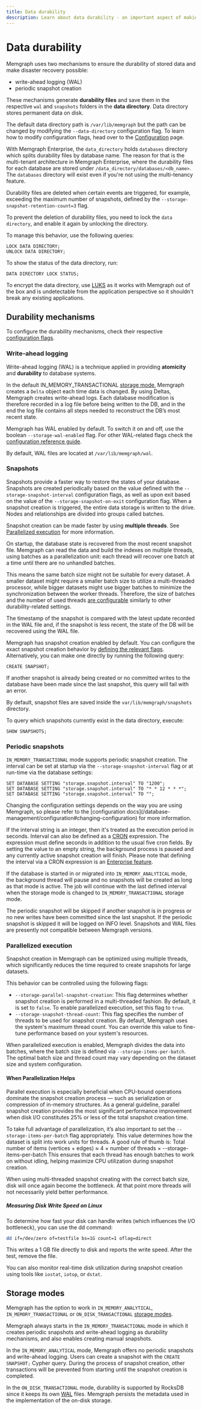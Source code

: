 ```yaml
---
title: Data durability
description: Learn about data durability - an important aspect of making sure you keep your data secure, regardless of Memgraph's in-memory storage. 
---
```



# Data durability

Memgraph uses two mechanisms to ensure the durability of stored data and make
disaster recovery possible:

* write-ahead logging (WAL)
* periodic snapshot creation

These mechanisms generate **durability files** and save them in the respective
`wal` and `snapshots` folders in the **data directory**. Data directory stores
permanent data on disk. 

The default data directory path is `/var/lib/memgraph` but the path can be
changed by modifying the `--data-directory` configuration flag. To learn how to
modify configuration flags, head over to the
[Configuration](/database-management/configuration#changing-configuration-settings)
page.

With Memgraph Enterprise, the `data_directory` holds `databases` directory which
splits durability files by database name. The reason for that is the
multi-tenant architecture in Memgraph Enterprise, where the durability files for
each database are stored under `/data_directory/databases/<db_name>`. The
`databases` directory will exist even if you're not using the multi-tenancy
feature.

Durability files are deleted when certain events are triggered, for example,
exceeding the maximum number of snapshots, defined by the
`--storage-snapshot-retention-count=3` flag.

To prevent the deletion of durability files, you need to lock the `data
directory`, and enable it again by unlocking the directory.

To manage this behavior, use the following queries:

```cypher
LOCK DATA DIRECTORY;
UNLOCK DATA DIRECTORY;
```

To show the status of the data directory, run:

```cypher
DATA DIRECTORY LOCK STATUS;
```

To encrypt the data directory, use
[LUKS](https://gitlab.com/cryptsetup/cryptsetup/) as it works with Memgraph out
of the box and is undetectable from the application perspective so it shouldn't
break any existing applications. 

## Durability mechanisms

To configure the durability mechanisms, check their respective [configuration
flags](/database-management/configuration#storage).

### Write-ahead logging

Write-ahead logging (WAL) is a technique applied in providing **atomicity** and
**durability** to database systems. 

In the default IN_MEMORY_TRANSACTIONAL [storage
mode](/fundamentals/storage-memory-usage#storage-modes), Memgraph creates a
`Delta` object each time data is changed. By using Deltas, Memgraph creates
write-ahead logs. Each database modification is therefore recorded in a log file
before being written to the DB, and in the end the log file contains all steps
needed to reconstruct the DB’s most recent state.

Memgraph has WAL enabled by default. To switch it on and off, use the boolean
`--storage-wal-enabled` flag. For other WAL-related flags check the [configuration
reference guide](/database-management/configuration#storage).

By default, WAL files are located at `/var/lib/memgraph/wal`.

### Snapshots
Snapshots provide a faster way to restore the states of your database. Snapshots
are created periodically based on the value defined with the
`--storage-snapshot-interval` configuration flags, as well as upon exit based
on the value of the `--storage-snapshot-on-exit` configuration flag.  When a
snapshot creation is triggered, the entire data storage is written to the drive.
Nodes and relationships are divided into groups called batches.

Snapshot creation can be made faster by using **multiple threads**. See [Parallelized execution](#parallelized-execution) for more information.

On startup, the database state is recovered from the most recent snapshot file.
Memgraph can read the data and build the indexes on multiple threads, using
batches as a parallelization unit: each thread will recover one batch at a time
until there are no unhandled batches.

This means the same batch size might not be suitable for every dataset. A
smaller dataset might require a smaller batch size to utilize a multi-threaded
processor, while bigger datasets might use bigger batches to minimize the
synchronization between the worker threads. Therefore, the size of batches and
the number of used threads [are
configurable](/database-management/configuration#storage) similarly to
other durability-related settings.

The timestamp of the snapshot is compared with the latest update recorded in the
WAL file and, if the snapshot is less recent, the state of the DB will be
recovered using the WAL file.

Memgraph has snapshot creation enabled by default. You can configure the exact
snapshot creation behavior by [defining the relevant flags](/database-management/configuration#storage).
Alternatively, you can make one directly by running the following query:

```opencypher
CREATE SNAPSHOT;
```

<Callout type="info">
If another snapshot is already being created or no committed writes to the database have been made since the last snapshot, this query will fail with an error.
</Callout>

By default, snapshot files are saved inside the `var/lib/memgraph/snapshots` directory.

To query which snapshots currently exist in the data directory, execute:
```opencypher
SHOW SNAPSHOTS;
```

### Periodic snapshots

`IN_MEMORY_TRANSACTIONAL` mode supports periodic snapshot creation. The interval
can be set at startup via the `--storage-snapshot-interval` flag or at run-time
via the database settings:

```opencypher
SET DATABASE SETTING "storage.snapshot.interval" TO "1200";
SET DATABASE SETTING "storage.snapshot.interval" TO "* * 12 * * *";
SET DATABASE SETTING "storage.snapshot.interval" TO "";
```

<Callout type="info">
Changing the configuration settings depends on the way you are using Memgraph,
so please refer to the [configuration
docs](/database-management/configuration#changing-configuration) for more
information.
</Callout>

If the interval string is an integer, then it's treated as the execution period
in seconds. Interval can also be defined as a [CRON](https://crontab.guru/)
expression. The expression must define seconds in addition to the usual five
cron fields. By setting the value to an empty string, the background process is
paused and any currently active snapshot creation will finish. Please note that
defining the interval via a CRON expression is an [Enterprise
feature](/database-management/enabling-memgraph-enterprise).

If the database is started in or migrated into `IN_MEMORY_ANALYTICAL` mode, the
background thread will pause and no snapshots will be created as long as that
mode is active. The job will continue with the last defined interval when the
storage mode is changed to `IN_MEMORY_TRANSACTIONAL` storage mode.

<Callout type="info">
The periodic snapshot will be skipped if another snapshot is in progress or no new writes have been committed since the last snapshot.
If the periodic snapshot is skipped it will be logged on INFO level.
</Callout>

<Callout type="warning">
Snapshots and WAL files are presently not compatible between Memgraph versions.
</Callout>

### Parallelized execution

Snapshot creation in Memgraph can be optimized using multiple threads, which significantly reduces the time required to create snapshots for large datasets. 

This behavior can be controlled using the following flags:
- `--storage-parallel-snapshot-creation`: This flag determines whether snapshot creation is performed in a multi-threaded fashion. By default, it is set to `false`. To enable parallelized execution, set this flag to `true`.
- `--storage-snapshot-thread-count`: This flag specifies the number of threads to be used for snapshot creation. By default, Memgraph uses the system's maximum thread count. You can override this value to fine-tune performance based on your system's resources.

When parallelized execution is enabled, Memgraph divides the data into batches, where the batch size is defined via `--storage-items-per-batch`. The optimal batch size and thread count may vary depending on the dataset size and system configuration.

#### When Parallelization Helps

Parallel execution is especially beneficial when CPU-bound operations dominate the snapshot creation process — such as serialization or compression of in-memory structures.
As a general guideline, parallel snapshot creation provides the most significant performance improvement when disk I/O constitutes 25% or less of the total snapshot creation time.

To take full advantage of parallelization, it’s also important to set the `--storage-items-per-batch` flag appropriately. This value determines how the dataset is split into work units for threads.
A good rule of thumb is: Total number of items (vertices + edges) ≈ 4 × number of threads × --storage-items-per-batch
This ensures that each thread has enough batches to work on without idling, helping maximize CPU utilization during snapshot creation.

When using multi-threaded snapshot creating with the correct batch size, disk will once again become the bottleneck. At that point more threads will not necessarily yield better performance.

##### Measuring Disk Write Speed on Linux
To determine how fast your disk can handle writes (which influences the I/O bottleneck), you can use the dd command:
```bash
dd if=/dev/zero of=testfile bs=1G count=1 oflag=direct
```
This writes a 1 GB file directly to disk and reports the write speed. After the test, remove the file.

You can also monitor real-time disk utilization during snapshot creation using tools like `iostat`, `iotop`, or `dstat`.

## Storage modes

Memgraph has the option to work in `IN_MEMORY_ANALYTICAL`,
`IN_MEMORY_TRANSACTIONAL` or `ON_DISK_TRANSACTIONAL` [storage
modes](/fundamentals/storage-memory-usage.md).

Memgraph always starts in the `IN_MEMORY_TRANSACTIONAL` mode in which it creates
periodic snapshots and write-ahead logging as durability mechanisms, and also
enables creating manual snapshots.

In the `IN_MEMORY_ANALYTICAL` mode, Memgraph offers no periodic snapshots and
write-ahead logging. Users can create a snapshot with the `CREATE SNAPSHOT;`
Cypher query. During the process of snapshot creation, other transactions will
be prevented from starting until the snapshot creation is completed.

In the `ON_DISK_TRANSACTIONAL` mode, durability is supported by RocksDB since it
keeps its own
[WAL](https://github.com/facebook/rocksdb/wiki/Write-Ahead-Log-%28WAL%29) files.
Memgraph persists the metadata used in the implementation of the on-disk
storage. 
